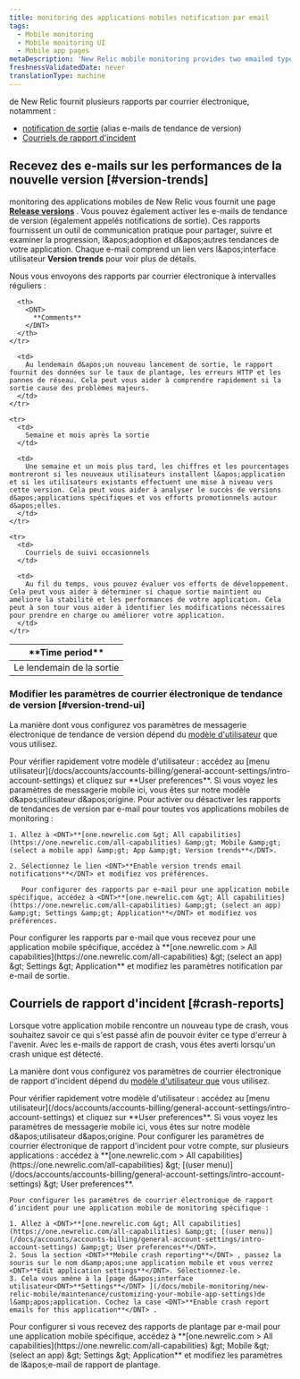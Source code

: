 ```yaml
---
title: monitoring des applications mobiles notification par email
tags:
  - Mobile monitoring
  - Mobile monitoring UI
  - Mobile app pages
metaDescription: 'New Relic mobile monitoring provides two emailed types of reports: version trend emails (aka release notifications) and crash report emails.'
freshnessValidatedDate: never
translationType: machine
---
```


<InlinePopover type="mobile" />de New Relic fournit plusieurs rapports par courrier électronique, notamment :

* [notification de sortie](#version-trends) (alias e-mails de tendance de version)
* [Courriels de rapport d&apos;incident](#crash-reports)

## Recevez des e-mails sur les performances de la nouvelle version [#version-trends]

monitoring des applications mobiles de New Relic vous fournit une page [<DNT>**Release versions**</DNT>](/docs/mobile-monitoring/mobile-monitoring-ui/mobile-app-pages/release-versions-page) . Vous pouvez également activer les e-mails de tendance de version (également appelés notifications de sortie). Ces rapports fournissent un outil de communication pratique pour partager, suivre et examiner la progression, l&amp;apos;adoption et d&amp;apos;autres tendances de votre application. Chaque e-mail comprend un lien vers l&amp;apos;interface utilisateur <DNT>**Version trends**</DNT> pour voir plus de détails.

Nous vous envoyons des rapports par courrier électronique à intervalles réguliers :

<table>
  <thead>
    <tr>
      <th style={{ width: "200px" }}>
        <DNT>
          **Time period**
        </DNT>
      </th>

      <th>
        <DNT>
          **Comments**
        </DNT>
      </th>
    </tr>
  </thead>

  <tbody>
    <tr>
      <td>
        Le lendemain de la sortie
      </td>

      <td>
        Au lendemain d&apos;un nouveau lancement de sortie, le rapport fournit des données sur le taux de plantage, les erreurs HTTP et les pannes de réseau. Cela peut vous aider à comprendre rapidement si la sortie cause des problèmes majeurs.
      </td>
    </tr>

    <tr>
      <td>
        Semaine et mois après la sortie
      </td>

      <td>
        Une semaine et un mois plus tard, les chiffres et les pourcentages montreront si les nouveaux utilisateurs installent l&apos;application et si les utilisateurs existants effectuent une mise à niveau vers cette version. Cela peut vous aider à analyser le succès de versions d&apos;applications spécifiques et vos efforts promotionnels autour d&apos;elles.
      </td>
    </tr>

    <tr>
      <td>
        Courriels de suivi occasionnels
      </td>

      <td>
        Au fil du temps, vous pouvez évaluer vos efforts de développement. Cela peut vous aider à déterminer si chaque sortie maintient ou améliore la stabilité et les performances de votre application. Cela peut à son tour vous aider à identifier les modifications nécessaires pour prendre en charge ou améliorer votre application.
      </td>
    </tr>
  </tbody>
</table>

### Modifier les paramètres de courrier électronique de tendance de version [#version-trend-ui]

La manière dont vous configurez vos paramètres de messagerie électronique de tendance de version dépend du [modèle d&apos;utilisateur](/docs/accounts/original-accounts-billing/original-users-roles/overview-user-models) que vous utilisez.

<Callout variant="tip">
  Pour vérifier rapidement votre modèle d&apos;utilisateur : accédez au [menu utilisateur](/docs/accounts/accounts-billing/general-account-settings/intro-account-settings) et cliquez sur <DNT>**User preferences**</DNT>. Si vous voyez les paramètres de messagerie mobile ici, vous êtes sur notre modèle d&amp;apos;utilisateur d&amp;apos;origine.
</Callout>

<CollapserGroup>
  <Collapser id="original-user-version-trends" title="E-mails de version (modèle d'utilisateur d'origine)">
    Pour activer ou désactiver les rapports de tendances de version par e-mail pour toutes vos applications mobiles de monitoring :

    1. Allez à <DNT>**[one.newrelic.com &gt; All capabilities](https://one.newrelic.com/all-capabilities) &amp;gt; Mobile &amp;gt; (select a mobile app) &amp;gt; App &amp;gt; Version trends**</DNT>.

    2. Sélectionnez le lien <DNT>**Enable version trends email notifications**</DNT> et modifiez vos préférences.

       Pour configurer des rapports par e-mail pour une application mobile spécifique, accédez à <DNT>**[one.newrelic.com &gt; All capabilities](https://one.newrelic.com/all-capabilities) &amp;gt; (select an app) &amp;gt; Settings &amp;gt; Application**</DNT> et modifiez vos préférences.
  </Collapser>

  <Collapser id="new-relic-one-user-version-trends" title="E-mails de version (modèle d'utilisateur plus récent)">
    Pour configurer les rapports par e-mail que vous recevez pour une application mobile spécifique, accédez à <DNT>**[one.newrelic.com &gt; All capabilities](https://one.newrelic.com/all-capabilities) &amp;gt; (select an app) &amp;gt; Settings &amp;gt; Application**</DNT> et modifiez les paramètres notification par e-mail de sortie.
  </Collapser>
</CollapserGroup>

## Courriels de rapport d&apos;incident [#crash-reports]

Lorsque votre application mobile rencontre un nouveau type de crash, vous souhaitez savoir ce qui s&apos;est passé afin de pouvoir éviter ce type d&apos;erreur à l&apos;avenir. Avec les e-mails de rapport de crash, vous êtes averti lorsqu&apos;un crash unique est détecté.

La manière dont vous configurez vos paramètres de courrier électronique de rapport d&apos;incident dépend du [modèle d&apos;utilisateur que](/docs/accounts/original-accounts-billing/original-users-roles/overview-user-models) vous utilisez.

<Callout variant="tip">
  Pour vérifier rapidement votre modèle d&apos;utilisateur : accédez au [menu utilisateur](/docs/accounts/accounts-billing/general-account-settings/intro-account-settings) et cliquez sur <DNT>**User preferences**</DNT>. Si vous voyez les paramètres de messagerie mobile ici, vous êtes sur notre modèle d&amp;apos;utilisateur d&amp;apos;origine.
</Callout>

<CollapserGroup>
  <Collapser id="original-user-crash-emails" title="Courriels de crash (modèle d'utilisateur d'origine)">
    Pour configurer les paramètres de courrier électronique de rapport d&apos;incident pour votre compte, sur plusieurs applications : accédez à <DNT>**[one.newrelic.com &gt; All capabilities](https://one.newrelic.com/all-capabilities) &amp;gt; [(user menu)](/docs/accounts/accounts-billing/general-account-settings/intro-account-settings) &amp;gt; User preferences**</DNT>.

    Pour configurer les paramètres de courrier électronique de rapport d’incident pour une application mobile de monitoring spécifique :

    1. Allez à <DNT>**[one.newrelic.com &gt; All capabilities](https://one.newrelic.com/all-capabilities) &amp;gt; [(user menu)](/docs/accounts/accounts-billing/general-account-settings/intro-account-settings) &amp;gt; User preferences**</DNT>.
    2. Sous la section <DNT>**Mobile crash reporting**</DNT> , passez la souris sur le nom d&amp;apos;une application mobile et vous verrez <DNT>**Edit application settings**</DNT>. Sélectionnez-le.
    3. Cela vous amène à la [page d&apos;interface utilisateur<DNT>**Settings**</DNT> ](/docs/mobile-monitoring/new-relic-mobile/maintenance/customizing-your-mobile-app-settings)de l&amp;apos;application. Cochez la case <DNT>**Enable crash report emails for this application**</DNT> .
  </Collapser>

  <Collapser id="new-relic-one-user-crash-emails" title="E-mails de crash (nouveau modèle d'utilisateur)">
    Pour configurer si vous recevez des rapports de plantage par e-mail pour une application mobile spécifique, accédez à <DNT>**[one.newrelic.com &gt; All capabilities](https://one.newrelic.com/all-capabilities) &amp;gt; Mobile &amp;gt; (select an app) &amp;gt; Settings &amp;gt; Application**</DNT> et modifiez les paramètres de l&amp;apos;e-mail de rapport de plantage.
  </Collapser>
</CollapserGroup>